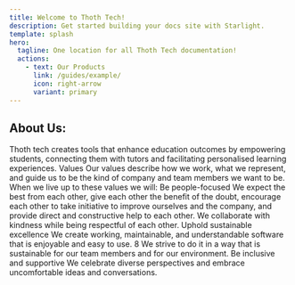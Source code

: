 ```yaml
---
title: Welcome to Thoth Tech!
description: Get started building your docs site with Starlight.
template: splash
hero:
  tagline: One location for all Thoth Tech documentation!
  actions:
    - text: Our Products
      link: /guides/example/
      icon: right-arrow
      variant: primary
---
```



## About Us:

<Card title="What we do">
  Thoth tech creates tools that enhance education outcomes by empowering
  students, connecting them with tutors and facilitating personalised learning
  experiences. Values Our values describe how we work, what we represent, and
  guide us to be the kind of company and team members we want to be. When we
  live up to these values we will: Be people-focused We expect the best from
  each other, give each other the benefit of the doubt, encourage each other to
  take initiative to improve ourselves and the company, and provide direct and
  constructive help to each other. We collaborate with kindness while being
  respectful of each other. Uphold sustainable excellence We create working,
  maintainable, and understandable software that is enjoyable and easy to use. 8
  We strive to do it in a way that is sustainable for our team members and for
  our environment. Be inclusive and supportive We celebrate diverse perspectives
  and embrace uncomfortable ideas and conversations.
</Card>

<CardGrid >
  <LinkCard
    title="Customizing Starlight"
    description="Learn how to make your Starlight site your own with custom styles, fonts, and more."
    href="/guides/customization/"
  />
  <LinkCard
    title="Customizing Starlight"
    description="Learn how to make your Starlight site your own with custom styles, fonts, and more."
    href="/guides/customization/"
  />
  <LinkCard
    title="Customizing Starlight"
    description="Learn how to make your Starlight site your own with custom styles, fonts, and more."
    href="/guides/customization/"
  />
  <LinkCard
    title="Customizing Starlight"
    description="Learn how to make your Starlight site your own with custom styles, fonts, and more."
    href="/guides/customization/"
  />
</CardGrid>
